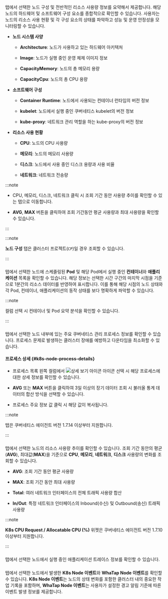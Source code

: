 ### <Cmdname sid="TTL08441" className="uitext" type="node" /> 

<Cmdname sid="TTL08441" className="uitext" type="node" /> 탭에서 선택한 노드 구성 및 전반적인 리소스 사용량 정보를 요약해서 제공합니다. 해당 노드의 하드웨어 및 소프트웨어 구성 요소를 종합적으로 확인할 수 있습니다. 사용자는 노드의 리소스 사용 현황 및 각 구성 요소의 상태를 파악하고 성능 및 운영 안정성을 모니터링할 수 있습니다. 

<ImgLang img='k8s-node-timeline-config.png' /> 

* **노드 시스템 사양**

	* **Architecture**: 노드가 사용하고 있는 하드웨어 아키텍처

	* **Image**: 노드가 실행 중인 운영 체제 이미지 정보

	* **CapacityMemory**: 노드의 총 메모리 용량

	* **CapacityCpu**: 노드의 총 CPU 용량

* **소프트웨어 구성** 

	* **Container Runtime**: 노드에서 사용되는 컨테이너 런타임의 버전 정보 
	
  * **kubelet**: 노드에서 실행 중인 쿠버네티스 kubelet의 버전 정보 
	
  * **kube-proxy**: 네트워크 관리 역할을 하는 kube-proxy의 버전 정보 

* **리소스 사용 현황** 

	* **CPU**: 노드의 CPU 사용량

	* **메모리**: 노드의 메모리 사용량

	* **디스크**: 노드에서 사용 중인 디스크 용량과 사용 비율

	* **네트워크**: 네트워크 전송량 

:::note 

* CPU, 메모리, 디스크, 네트워크 클릭 시 조회 기간 동안 사용량 추이를 확인할 수 있는 <Cmdname sid="metrics" className="uitext" /> 탭으로 이동합니다. 

* **AVG**, **MAX** 버튼을 클릭하여 조회 기간동안 평균 사용량과 최대 사용량을 확인할 수 있습니다.

:::

<InDoc pages="resource-node-list">

:::note 

**노드 구성** 탭은 클러스터 프로젝트(<code class='my'>CP</code>)일 경우 조회할 수 있습니다. 

:::

</InDoc>

<InDoc pages="resource-node-list">

### <Cmdname sid="resource" className="uitext" />

<Cmdname sid="resource" className="uitext" /> 탭에서 선택한 노드에 스케줄링된 **Pod** 및 해당 Pod에서 실행 중인 **컨테이너**와 **애플리케이션** 목록을 확인할 수 있습니다. 해당 정보는 선택한 시간 구간의 마지막 시점을 기준으로 1분간의 리소스 데이터를 반영하여 표시합니다. 이를 통해 해당 시점의 노드 상태와 각 Pod, 컨테이너, 애플리케이션의 동작 상태를 보다 명확하게 파악할 수 있습니다.

<ImgLang img='k8s-node-timeline-resource.png' /> 


:::note 

<Cmdname sid="overview" className="uitext" /> 컬럼 선택 시 컨테이너 및 Pod 요약 분석을 확인할 수 있습니다. 

:::

</InDoc>


### <Cmdname sid="process" className="uitext" />

<Cmdname sid="process" className="uitext" /> 탭에서 선택한 노드 내부에 있는 주요 쿠버네티스 관리 프로세스 정보를 확인할 수 있습니다. 프로세스 문제로 발생하는 클러스터 장애를 예방하고 다운타임을 최소화할 수 있습니다. 

<ImgLang img='k8s-node-process.png' />

#### 프로세스 상세 {#k8s-node-process-details}

* 프로세스 목록 왼쪽 <Cmdname sid="TTL08422" className="uitext" /> 컬럼에서 ![상세 보기 아이콘](/img/ico-detail-view.svg) 아이콘 선택 시 해당 프로세스에 대한 상세 정보를 확인할 수 있습니다. 

* **AVG** 또는 **MAX** 버튼을 클릭하여 3일 이상의 장기 데이터 조회 시 불러올 통계 데이터의 합산 방식을 선택할 수 있습니다.

* 프로세스 주요 정보 값 클릭 시 해당 값이 복사됩니다. 

:::note 

<Cmdname sid="process" className="uitext" /> 탭은 쿠버네티스 에이전트 버전 1.7.14 이상부터 지원합니다. 

:::


### <Cmdname sid="metrics" className="uitext" />

<Cmdname sid="metrics" className="uitext" /> 탭에서 선택한 노드의 리소스 사용량 추이를 확인할 수 있습니다. 조회 기간 동안의 평균(**AVG**), 최대값(**MAX**)을 기준으로 **CPU**, **메모리**, **네트워크**, **디스크** 사용량의 변화를 조회할 수 있습니다. 

<ImgLang img='k8s-node-timeline-metrics.png' /> 

* **AVG**: 조회 기간 동안 평균 사용량

* **MAX**: 조회 기간 동안 최대 사용량

* **Total**: 여러 네트워크 인터페이스의 전체 트래픽 사용량 합산

* **In/Out**: 특정 네트워크 인터페이스의 Inbound(수신) 및 Outbound(송신) 트래픽 사용량

:::note 

**K8s CPU Request / Allocatable CPU (%)** 위젯은 쿠버네티스 에이전트 버전 1.7.10 이상부터 지원합니다.

:::

<InDoc pages="resource-node-list">

### <Cmdname sid="trace" className="uitext" />

<Cmdname sid="trace" className="uitext" /> 탭에서 선택한 노드에서 실행 중인 애플리케이션 트레이스 정보를 확인할 수 있습니다. 

<ImgLang img='k8s-resource-node-list-trace.png' /> 

</InDoc>

### <Cmdname sid="event" className="uitext" />

<Cmdname sid="event" className="uitext" /> 탭에서 선택한 노드에서 발생한 **K8s Node 이벤트**와 **WhaTap Node 이벤트**를 확인할 수 있습니다. **K8s Node 이벤트**는 노드의 상태 변화를 포함한 클러스터 내의 중요한 작업 기록을 포함하며, **WhaTap Node 이벤트**는 사용자가 설정한 경고 알림 기준에 따른 이벤트 발생 정보를 제공합니다. 

<ImgLang img='k8s-node-timeline-event.png' /> 
